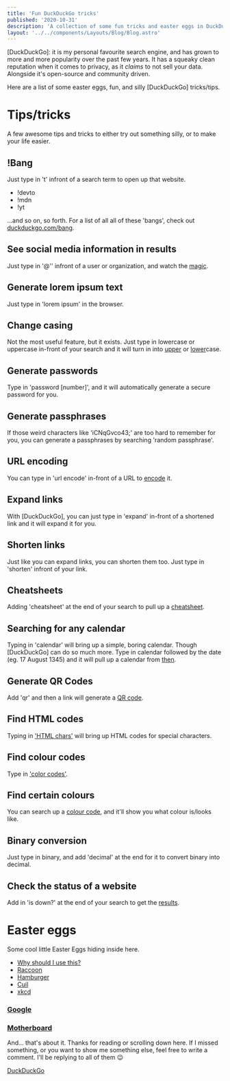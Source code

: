 ```yaml
---
title: 'Fun DuckDuckGo tricks'
published: '2020-10-31'
description: 'A collection of some fun tricks and easter eggs in DuckDuckGo'
layout: '../../components/Layouts/Blog/Blog.astro'
---
```


[DuckDuckGo]: it is my personal favourite search engine, and has grown to more and more popularity over the past few years. It has a squeaky clean reputation when it comes to privacy, as it _claims_ to not sell your data. Alongside it's open-source and community driven.

Here are a list of some easter eggs, fun, and silly [DuckDuckGo] tricks/tips.

# **Tips/tricks**

A few awesome tips and tricks to either try out something silly, or to make your life easier.

## !Bang

Just type in 't' infront of a search term to open up that website.

- !devto
- !mdn
- !yt

...and so on, so forth. For a list of all all of these 'bangs', check out [duckduckgo.com/bang](https://duckduckgo.com/bang).

## See social media information in results

Just type in '@'' infront of a user or organization, and watch the [magic].

## Generate lorem ipsum text

Just type in 'lorem ipsum' in the browser.

## Change casing

Not the most useful feature, but it exists. Just type in lowercase or uppercase in-front of your search and it will turn in into [upper] or [lower]case.

## Generate passwords

Type in 'password [number]', and it will automatically generate a secure password for you.

## Generate passphrases

If those weird characters like 'iCNqGvco43;' are too hard to remember for you, you can generate a passphrases by searching 'random passphrase'.

## URL encoding

You can type in 'url encode' in-front of a URL to [encode] it.

## Expand links

With [DuckDuckGo], you can just type in 'expand' in-front of a shortened link and it will expand it for you.

## Shorten links

Just like you can expand links, you can shorten them too. Just type in 'shorten' infront of your link.

## Cheatsheets

Adding 'cheatsheet' at the end of your search to pull up a [cheatsheet].

## Searching for any calendar

Typing in 'calendar' will bring up a simple, boring calendar. Though [DuckDuckGo] can do so much more. Type in calendar followed by the date (eg. 17 August 1345) and it will pull up a calendar from [then].

## Generate QR Codes

Add 'qr' and then a link will generate a [QR code].

## Find HTML codes

Typing in ['HTML chars'] will bring up HTML codes for special characters.

## Find colour codes

Type in ['color codes'].

## Find certain colours

You can search up a [colour code], and it'll show you what colour is/looks like.

## Binary conversion

Just type in binary, and add 'decimal' at the end for it to convert binary into decimal.

## Check the status of a website

Add in 'is down?' at the end of your search to get the [results].

# **Easter eggs**

Some cool little Easter Eggs hiding inside here.

- [Why should I use this?]
- [Raccoon]
- [Hamburger]
- [Cuil]
- [xkcd]

### [Google]

### [Motherboard]

And... that's about it. Thanks for reading or scrolling down here. If I missed something, or you want to show me something else, feel free to write a comment. I'll be replying to all of them :wink:

[magic]: https://duckduckgo.com/?q=%40duckduckgo&t=brave&ia=twitter
[cheatsheet]: https://duckduckgo.com/?q=duckduckgo+cheatsheet&t=brave&ia=cheatsheet
[results]: https://duckduckgo.com/?q=is+dev.to+down%3F&t=brave&ia=answer
[qr code]: https://duckduckgo.com/?q=qr+https%3A%2F%2Fharshhhdev.github.io%2F&t=brave&ia=answer
[upper]: https://duckduckgo.com/?q=uppercase+harshdev&t=brave&ia=answer
[lower]: https://duckduckgo.com/?q=lowercase+HARSHDEV&t=brave&ia=answer
[then]: https://duckduckgo.com/?q=calendar+26+july+2006&t=brave&ia=answer
['html chars']: https://duckduckgo.com/?q=html+chars&t=brave
['color codes']: https://duckduckgo.com/?q=color+codes&t=brave&ia=web
[encode]: https://duckduckgo.com/?q=url+encode+https%3A%2F%2Fduckduckgo.com%2F&t=brave&ia=answer
[why should i use this?]: https://duckduckgo.com/?q=why+should+i+use+this&t=brave&ia=answer
[raccoon]: https://duckduckgo.com/?q=url+encode+https%3A%2F%2Fduckduckgo.com%2F&t=brave&ia=answer
[hamburger]: https://duckduckgo.com/?q=url+encode+https%3A%2F%2Fduckduckgo.com%2F&t=brave&ia=answer
[cuil]: https://duckduckgo.com/?q=cuil&v=c&ia=web
[xkcd]: https://duckduckgo.com/?q=xkcd&v=c&ia=comics
[google]: https://duckduckgo.com/?q=google&v=c&ia=web
[motherboard]: https://duckduckgo.com/?q=motherboard&t=brave&ia=web
[colour code]: https://duckduckgo.com/?q=%23FFB38F&t=h_&ia=answer

[DuckDuckGo](https://duckduckgo.com)
